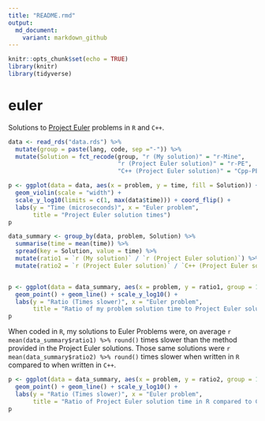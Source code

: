 ```yaml
---
title: "README.rmd"
output:
  md_document:
    variant: markdown_github
---
```


```r
knitr::opts_chunk$set(echo = TRUE)
library(knitr)
library(tidyverse)
```

# euler

Solutions to [Project Euler](www.projecteuler.net) problems in <code>R</code> and <code>C++</code>.

```r
data <- read_rds("data.rds") %>% 
  mutate(group = paste(lang, code, sep ="-")) %>%
  mutate(Solution = fct_recode(group, "r (My solution)" = "r-Mine",
                               "r (Project Euler solution)" = "r-PE",
                               "C++ (Project Euler solution)" = "Cpp-PE"))

p <- ggplot(data = data, aes(x = problem, y = time, fill = Solution)) +
  geom_violin(scale = "width") + 
  scale_y_log10(limits = c(1, max(data$time))) + coord_flip() + 
  labs(y = "Time (microseconds)", x = "Euler problem",
       title = "Project Euler solution times")
p

```

```r
data_summary <- group_by(data, problem, Solution) %>% 
  summarise(time = mean(time)) %>% 
  spread(key = Solution, value = time) %>% 
  mutate(ratio1 = `r (My solution)` / `r (Project Euler solution)`) %>%
  mutate(ratio2 = `r (Project Euler solution)` / `C++ (Project Euler solution)`)


p <- ggplot(data = data_summary, aes(x = problem, y = ratio1, group = 1)) + 
  geom_point() + geom_line() + scale_y_log10() +
  labs(y = "Ratio (Times slower)", x = "Euler problem",
       title = "Ratio of my problem solution time to Project Euler solution time in R")
p
```

When coded in <code>R</code>, my solutions to Euler Problems were, on average `r mean(data_summary$ratio1) %>% round()` times slower than the method provided in the Project Euler solutions. Those same solutions were `r mean(data_summary$ratio2) %>% round()` times slower when written in <code>R</code> compared to when written in <code>C++</code>.

```r
p <- ggplot(data = data_summary, aes(x = problem, y = ratio2, group = 1)) + 
  geom_point() + geom_line() + scale_y_log10() +
  labs(y = "Ratio (Times slower)", x = "Euler problem",
       title = "Ratio of Project Euler solution time in R compared to C++")
p
```

